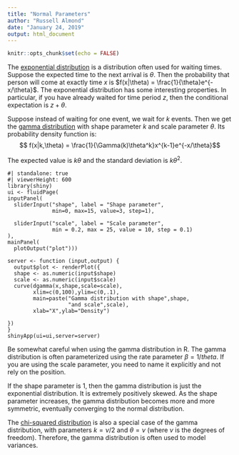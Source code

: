```yaml
---
title: "Normal Parameters"
author: "Russell Almond"
date: "January 24, 2019"
output: html_document
---
```


```r
knitr::opts_chunk$set(echo = FALSE)
```

The [exponential distribution](https://en.wikipedia.org/wiki/Exponential_distribution) is a distribution often used for waiting times. Suppose the expected time to the next arrival is $\theta$. Then the probability that person will come at exactly time $x$ is $f(x|\theta) =
\frac{1}{\theta}e^{-x/\theta}$. The exponential distribution has some interesting properties. In particular, if you have already waited for time period $z$, then the conditional expectation is $z+\theta$.

Suppose instead of waiting for one event, we wait for $k$ events. Then we get the [gamma distribution](https://en.wikipedia.org/wiki/Gamma_distribution) with shape parameter $k$ and scale parameter $\theta$. Its probability density function is: $$ f(x|k,\theta) = \frac{1}{\Gamma(k)\theta^k}x^{k-1}e^{-x/\theta}$$

The expected value is $k\theta$ and the standard deviation is $k\theta^2$.

```shinylive-r
#| standalone: true
#| viewerHeight: 600
library(shiny)
ui <- fluidPage(
inputPanel(
  sliderInput("shape", label = "Shape parameter",
              min=0, max=15, value=3, step=1),
  
  sliderInput("scale", label = "Scale parameter",
              min = 0.2, max = 25, value = 10, step = 0.1)
),
mainPanel(
  plotOutput("plot")))

server <- function (input,output) {
  output$plot <- renderPlot({
  shape <- as.numeric(input$shape)
  scale <- as.numeric(input$scale)
  curve(dgamma(x,shape,scale=scale),
        xlim=c(0,100),ylim=c(0,.1),
        main=paste("Gamma distribution with shape",shape,
                   "and scale",scale),
        xlab="X",ylab="Density")

})
}
shinyApp(ui=ui,server=server)
```

Be somewhat careful when using the gamma distribution in R. The gamma distribution is often parameterized using the rate parameter $\beta=1/theta$. If you are using the scale parameter, you need to name it explicitly and not rely on the position.

If the shape parameter is 1, then the gamma distribution is just the exponential distribution. It is extremely positively skewed. As the shape parameter increases, the gamma distribution becomes more and more symmetric, eventually converging to the normal distribution.

The [chi-squared distribution](https://en.wikipedia.org/wiki/Chi-squared_distribution) is also a special case of the gamma distribution, with parameters $k=\nu/2$ and $\theta=\nu$ (where $\nu$ is the degrees of freedom). Therefore, the gamma distribution is often used to model variances.
